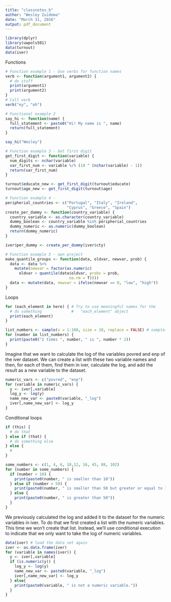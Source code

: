 ```yaml
---
title: "classnotes_b"
author: "Wesley Zuidema"
date: "March 31, 2016"
output: pdf_document
---
```


```r
library(dplyr)
library(uwpols501)
data(turnout)
data(iver)
```


Functions

```r
# Function example 1 - Use verbs for function names
verb <- function(argument1, argument2) {
  # do stuff
  print(argument1)
  print(argument2)
}
# Call verb
verb("ey", "oh")

# Functional example 2
say_hi <- function(name) {
  full_statement <- paste0("Hi! My name is ", name)
  return(full_statement)
}

say_hi("Wesley")

# Function example 3 - Get first digit
get_first_digit <- function(variable) {
  num_digits <- nchar(variable)
  var_first_num <- variable %/% (10 ^ (nchar(variable) - 1))
  return(var_first_num)
}

turnout$educate_new <- get_first_digit(turnout$educate)
turnout$age_new <- get_first_digit(turnout$age)

# Function example 4 - 
peripherial_countries <- c("Portugal", "Italy", "Ireland", 
                           "Cyprus", "Greece", "Spain")
create_per_dummy <- function(country_variable) {
  country_variable <- as.character(country_variable)
  dummy_boolean <- country_variable %in% peripherial_countries
  dummy_numeric <- as.numeric(dummy_boolean)
  return(dummy_numeric)
}

iver$per_dummy <- create_per_dummy(iver$cty)

# Function example 5 - own project
make_quantile_groups <- function(data, oldvar, newvar, prob) {
  data <- data %>%
    mutate(newvar = factor(as.numeric(
      oldvar > quantile(data$oldvar, probs = prob, 
                            na.rm = T))))
  data <- mutate(data, newvar = ifelse(newvar == 0, "low", "high"))
}
```

Loops

```r
for (each_element in here) { # Try to use meaningful names for the
  # do something             #   "each_element" object
  print(each_element)
}

list_numbers <- sample(x = 1:100, size = 10, replace = FALSE) # sample() function
for (number in list_numbers) {
  print(paste0("2 times ", number, " is ", number * 2))
}
```

Imagine that we want to calculate the log of the variables povred and enp of the iver dataset. We can create a list with these two variable names and then, for each of them, find them in iver, calculate the log, and add the result as a new variable to the dataset.

```r
numeric_vars <- c("povred", "enp")
for (variable in numeric_vars) {
  y <- iver[,variable]
  log_y <- log(y)
  name_new_var <- paste0(variable, "_log")
  iver[,name_new_var] <- log_y
}
```

Conditional loops

```r
if (this) {
  # do that
} else if (that) {
  # do something else
} else {
  #
}

some_numbers <- c(1, 4, 6, 10,12, 16, 45, 88, 102)
for (number in some_numbers) {
  if (number < 10) {
    print(paste0(number, " is smaller than 10"))
  } else if (number < 50) {
    print(paste0(number, " is smaller than 50 but greater or equal to 10"))
  } else {
    print(paste0(number, " is greater than 50"))
  }
}
```

We previously calculated the log and added it to the dataset for the numeric variables in iver. To do that we first created a list with the numeric variables. This time we won’t create that list. Instead, we’ll use conditional execution to indicate that we only want to take the log of numeric variables.

```r
data(iver) # load the data set again
iver <- as.data.frame(iver)
for (variable in names(iver)) {
  y <- iver[,variable]
  if (is.numeric(y)) {
    log_y <- log(y)
    name_new_var <- paste0(variable, "_log")
    iver[,name_new_var] <- log_y
  } else{
    print(paste0(variable, " is not a numeric variable."))
  }
}
```

